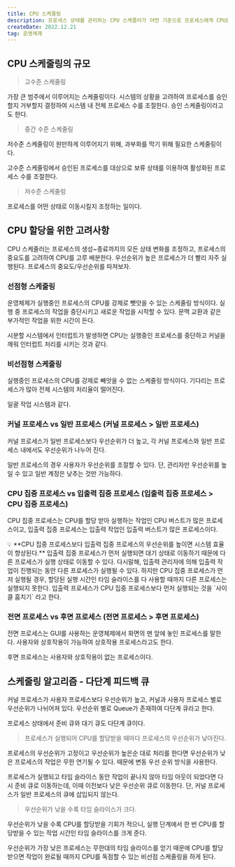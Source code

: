 ```yaml
---
title: CPU 스케줄링
description: 프로세스 상태를 관리하는 CPU 스케줄러가 어떤 기준으로 프로세스에게 CPU를 할당하는지 알아보자.
createDate: 2022.12.21
tag: 운영체제
---
```


## CPU 스케줄링의 규모

> 고수준 스케줄링

가장 큰 범주에서 이루어지는 스케줄링이다. 시스템의 상황을 고려하여 프로세스를 승인할지 거부할지 결정하여 시스템 내 전체 프로세스 수를 조절한다. 승인 스케줄링이라고도 한다.

> 중간 수준 스케줄링

저수준 스케줄링이 원만하게 이루어지기 위해, 과부화를 막기 위해 필요한 스케줄링이다.

고수준 스케줄링에서 승인된 프로세스를 대상으로 보류 상태를 이용하여 활성화된 프로세스 수를 조절한다.

> 저수준 스케줄링

프로세스를 어떤 상태로 이동시킬지 조정하는 일이다.

## CPU 할당을 위한 고려사항

CPU 스케줄러는 프로세스의 생성~종료까지의 모든 상태 변화를 조정하고, 프로세스의 중요도를 고려하여 CPU를 고루 배분한다. 우선순위가 높은 프로세스가 더 빨리 자주 실행된다. 프로세스의 중요도/우선순위를 따져보자.

### 선점형 스케줄링

운영체제가 실행중인 프로세스의 CPU를 강제로 뺏앗을 수 있는 스케줄링 방식이다. 실행 중 프로세스의 작업을 중단시키고 새로운 작업을 시작할 수 있다. 문맥 교환과 같은 부가적인 작업을 위한 시간이 든다.

시분할 시스템에서 인터럽트가 발생하면 CPU는 실행중인 프로세스를 중단하고 커널을 깨워 인터럽트 처리를 시키는 것과 같다.

### 비선점형 스케줄링

실행중인 프로세스의 CPU를 강제로 빼앗을 수 없는 스케줄링 방식이다. 기다리는 프로세스가 많아 전체 시스템의 처리율이 떨어진다.

일괄 작업 시스템과 같다.

### 커널 프로세스 vs 일반 프로세스 (커널 프로세스 > 일반 프로세스)

커널 프로세스가 일반 프로세스보다 우선순위가 더 높고, 각 커널 프로세스와 일반 프로세스 내에서도 우선순위가 나누어 진다.

일반 프로세스의 경우 사용자가 우선순위를 조절할 수 있다. 단, 관리자만 우선순위를 높일 수 있고 일반 계정은 낮추는 것만 가능하다.

### CPU 집중 프로세스 vs 입출력 집중 프로세스 (입출력 집중 프로세스 > CPU 집중 프로세스)

CPU 집중 프로세스는 CPU를 할당 받아 실행하는 작업인 CPU 버스트가 많은 프로세스이고, 입출력 집중 프로세스는 입출력 작업인 입출력 버스트가 많은 프로세스이다.

<aside>
💡 **CPU 집중 프로세스보다 입출력 집중 프로세스의 우선순위를 높이면 시스템 효율이 향상된다.** 
입출력 집중 프로세스가 먼저 실행되면 대기 상태로 이동하기 때문에 다른 프로세스가 실행 상태로 이동할 수 있다. 다시말해, 입출력 관리자에 의해 입출력 작업이 진행되는 동안 다른 프로세스가 실행될 수 있다. 하지만 CPU 집중 프로세스가 먼저 실행될 경우, 할당된 실행 시간인 타임 슬라이스를 다 사용할 때까지 다른 프로세스는 실행되지 못한다. 
입출력 프로세스가 CPU 집중 프로세스보다 먼저 실행되는 것을 `사이클 훔치기` 라고 한다.

</aside>

### 전면 프로세스 vs 후면 프로세스 (전면 프로세스 > 후면 프로세스)

전면 프로세스는 GUI를 사용하는 운영체제에서 화면의 맨 앞에 놓인 프로세스를 말한다. 사용자와 상호작용이 가능하여 상호작용 프로세스라고도 한다.

후면 프로세스는 사용자와 상호작용이 없는 프로세스이다.

## 스케줄링 알고리즘 - 다단계 피드백 큐

커널 프로세스가 사용자 프로세스보다 우선순위가 높고, 커널과 사용자 프로세스 별로 우선순위가 나뉘어져 있다. 우선순위 별로 Queue가 존재하여 다단계 큐라고 한다.

프로세스 상태에서 준비 큐와 대기 큐도 다단계 큐이다.

> 프로세스가 실행되어 CPU를 할당받을 때마다 프로세스의 우선순위가 낮아진다.

프로세스의 우선순위가 고정이고 우선순위가 높은순 대로 처리를 한다면 우선순위가 낮은 프로세스의 작업은 무한 연기될 수 있다. 때문에 변동 우선 순위 방식을 사용한다.

프로세스가 실행되고 타임 슬라이스 동안 작업이 끝나지 않아 타임 아웃이 되었다면 다시 준비 큐로 이동하는데, 이때 이전보다 낮은 우선순위 큐로 이동한다. 단, 커널 프로세스가 일반 프로세스의 큐에 삽입되지 않는다.

> 우선순위가 낮을 수록 타임 슬라이스가 크다.

우선순위가 낮을 수록 CPU를 할당받을 기회가 적으니, 실행 단계에서 한 번 CPU를 할당받을 수 있는 작업 시간인 타임 슬라이스를 크게 준다.

우선순위가 가장 낮은 프로세스는 무한대의 타임 슬라이스를 얻기 때문에 CPU를 할당받으면 작업이 완료될 때까지 CPU를 독점할 수 있는 비선점 스케줄링을 하게 된다.
